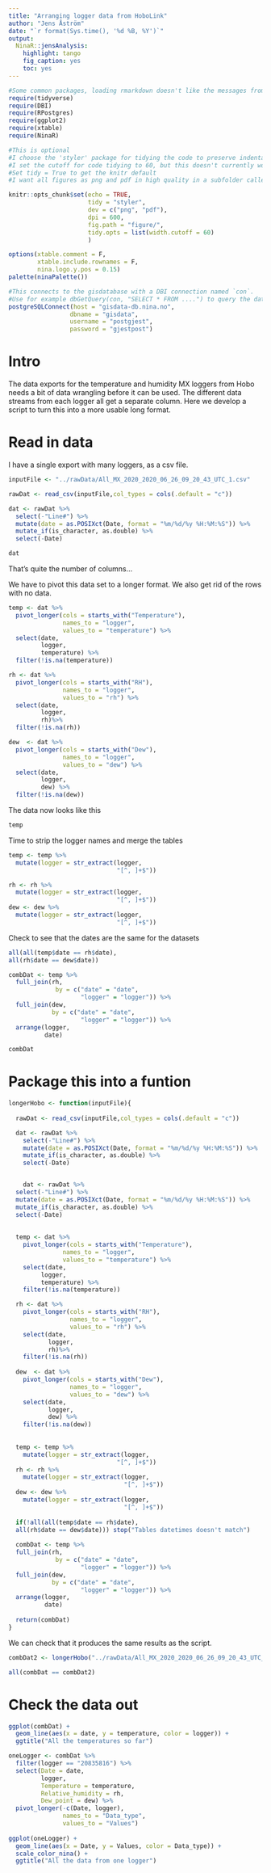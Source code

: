 ```yaml
---
title: "Arranging logger data from HoboLink"
author: "Jens Åström"
date: "`r format(Sys.time(), '%d %B, %Y')`"
output: 
  NinaR::jensAnalysis:
    highlight: tango
    fig_caption: yes
    toc: yes
---
```



```r
#Some common packages, loading rmarkdown doesn't like the messages from tidyverse, so we don't include this in the document'
require(tidyverse)
require(DBI)
require(RPostgres)
require(ggplot2)
require(xtable)
require(NinaR)
```


```r
#This is optional
#I choose the 'styler' package for tidying the code to preserve indentations
#I set the cutoff for code tidying to 60, but this doesn't currently work with styler.
#Set tidy = True to get the knitr default
#I want all figures as png and pdf in high quality in a subfolder called figure 

knitr::opts_chunk$set(echo = TRUE, 
                      tidy = "styler",
                      dev = c("png", "pdf"),
                      dpi = 600,
                      fig.path = "figure/",
                      tidy.opts = list(width.cutoff = 60)
                      )

options(xtable.comment = F, 
        xtable.include.rownames = F, 
        nina.logo.y.pos = 0.15)
palette(ninaPalette())
```



```r
#This connects to the gisdatabase with a DBI connection named `con`.
#Use for example dbGetQuery(con, "SELECT * FROM ....") to query the database
postgreSQLConnect(host = "gisdata-db.nina.no", 
                 dbname = "gisdata", 
                 username = "postgjest", 
                 password = "gjestpost")
```

Intro
===========
The data exports for the temperature and humidity MX loggers from Hobo needs a bit of data wrangling before it can be used. The different data streams from each logger all get a separate column. Here we develop a script to turn this into a more usable long format.


Read in data
==========
I have a single export with many loggers, as a csv file. 

```r
inputFile <- "../rawData/All_MX_2020_2020_06_26_09_20_43_UTC_1.csv"

rawDat <- read_csv(inputFile,col_types = cols(.default = "c"))

dat <- rawDat %>%  
  select(-"Line#") %>% 
  mutate(date = as.POSIXct(Date, format = "%m/%d/%y %H:%M:%S")) %>% 
  mutate_if(is_character, as.double) %>% 
  select(-Date)

dat
```
That's quite the number of columns...



We have to pivot this data set to a longer format. We also get rid of the rows with no data.
```r
temp <- dat %>% 
  pivot_longer(cols = starts_with("Temperature"),
               names_to = "logger",
               values_to = "temperature") %>% 
  select(date,
         logger,
         temperature) %>% 
  filter(!is.na(temperature))

rh <- dat %>% 
  pivot_longer(cols = starts_with("RH"),
               names_to = "logger",
               values_to = "rh") %>% 
  select(date,
         logger,
         rh)%>% 
  filter(!is.na(rh))

dew  <- dat %>% 
  pivot_longer(cols = starts_with("Dew"),
               names_to = "logger",
               values_to = "dew") %>% 
  select(date,
         logger,
         dew) %>% 
  filter(!is.na(dew))

```

The data now looks like this
```r
temp
```

Time to strip the logger names and merge the tables

```r
temp <- temp %>% 
  mutate(logger = str_extract(logger,
                              "[^, ]+$"))

rh <- rh %>% 
  mutate(logger = str_extract(logger,
                              "[^, ]+$"))
dew <- dew %>% 
  mutate(logger = str_extract(logger,
                              "[^, ]+$"))

```

Check to see that the dates are the same for the datasets
```r
all(all(temp$date == rh$date),
all(rh$date == dew$date))
```

```r
combDat <- temp %>% 
  full_join(rh,
             by = c("date" = "date",
                    "logger" = "logger")) %>% 
  full_join(dew,
            by = c("date" = "date",
                    "logger" = "logger")) %>% 
  arrange(logger,
          date)
```


```r
combDat
```

Package this into a funtion
==========

```r
longerHobo <- function(inputFile){
  
  rawDat <- read_csv(inputFile,col_types = cols(.default = "c"))

  dat <- rawDat %>%  
    select(-"Line#") %>% 
    mutate(date = as.POSIXct(Date, format = "%m/%d/%y %H:%M:%S")) %>% 
    mutate_if(is_character, as.double) %>% 
    select(-Date)


    dat <- rawDat %>%  
  select(-"Line#") %>% 
  mutate(date = as.POSIXct(Date, format = "%m/%d/%y %H:%M:%S")) %>% 
  mutate_if(is_character, as.double) %>% 
  select(-Date)
 
   
  temp <- dat %>% 
    pivot_longer(cols = starts_with("Temperature"),
               names_to = "logger",
               values_to = "temperature") %>% 
    select(date,
         logger,
         temperature) %>% 
    filter(!is.na(temperature))

  rh <- dat %>% 
    pivot_longer(cols = starts_with("RH"),
                 names_to = "logger",
                 values_to = "rh") %>% 
    select(date,
           logger,
           rh)%>% 
    filter(!is.na(rh))
  
  dew  <- dat %>% 
    pivot_longer(cols = starts_with("Dew"),
                 names_to = "logger",
                 values_to = "dew") %>% 
    select(date,
           logger,
           dew) %>% 
    filter(!is.na(dew))
  
  
  temp <- temp %>% 
    mutate(logger = str_extract(logger,
                              "[^, ]+$"))
  rh <- rh %>% 
    mutate(logger = str_extract(logger,
                                "[^, ]+$"))
  dew <- dew %>% 
    mutate(logger = str_extract(logger,
                                "[^, ]+$"))
  
  if(!all(all(temp$date == rh$date),
  all(rh$date == dew$date))) stop("Tables datetimes doesn't match")
  
  combDat <- temp %>% 
  full_join(rh,
             by = c("date" = "date",
                    "logger" = "logger")) %>% 
  full_join(dew,
            by = c("date" = "date",
                    "logger" = "logger")) %>% 
  arrange(logger,
          date)
  
  return(combDat)
}
```

We can check that it produces the same results as the script.

```r
combDat2 <- longerHobo("../rawData/All_MX_2020_2020_06_26_09_20_43_UTC_1.csv")

all(combDat == combDat2)
```


Check the data out
=======

```r
ggplot(combDat) +
  geom_line(aes(x = date, y = temperature, color = logger)) +
  ggtitle("All the temperatures so far")

```

```r
oneLogger <- combDat %>% 
  filter(logger == "20835816") %>% 
  select(Date = date, 
         logger,
         Temperature = temperature,
         Relative_humidity = rh,
         Dew_point = dew) %>% 
  pivot_longer(-c(Date, logger),
               names_to = "Data_type",
               values_to = "Values")
  
ggplot(oneLogger) +
  geom_line(aes(x = Date, y = Values, color = Data_type)) +
  scale_color_nina() +
  ggtitle("All the data from one logger")
```



